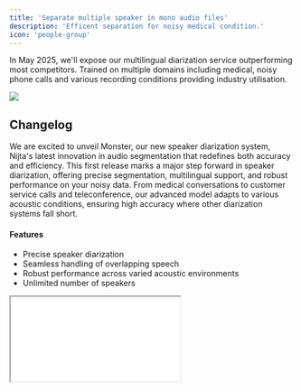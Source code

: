 ```yaml
---
title: 'Separate multiple speaker in mono audio files'
description: 'Efficent separation for noisy medical condition.'
icon: 'people-group'
---
```


<Tip>

In May 2025, we'll expose our multilingual diarization service outperforming most competitors. Trained on multiple domains including medical, noisy phone calls and various recording conditions providing industry utilisation.

</Tip>

<Update label="Mai 2025 Upcoming Release" description="Voice Harbor V3.0">
  <Frame>
    <img className="block" src="/images/vh3da.png" />
  </Frame>

  ## Changelog
  We are excited to unveil Monster, our new speaker diarization system, Nijta's latest innovation in audio segmentation that redefines both accuracy and efficiency. This first release marks a major step forward in speaker diarization, offering precise segmentation, multilingual support, and robust performance on your noisy data. From medical conversations to customer service calls and teleconference, our advanced model adapts to various acoustic conditions, ensuring high accuracy where other diarization systems fall short.

  #### Features

  * Precise speaker diarization
  * Seamless handling of overlapping speech
  * Robust performance across varied acoustic environments
  * Unlimited number of speakers
  <Frame>
   <iframe src="/scripts/test.html"> </iframe>
  </Frame>
</Update>
